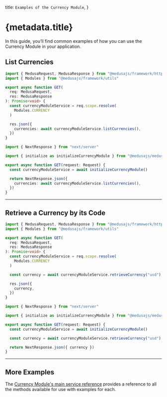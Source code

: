 
  title: `Examples of the Currency Module`,
}

# {metadata.title}

In this guide, you’ll find common examples of how you can use the Currency Module in your application.

## List Currencies

<CodeTabs groupId="app-type">
  <CodeTab label="Medusa API Router" value="medusa">

```ts
import { MedusaRequest, MedusaResponse } from "@medusajs/framework/http"
import { Modules } from "@medusajs/framework/utils"

export async function GET(
  req: MedusaRequest,
  res: MedusaResponse
): Promise<void> {
  const currencyModuleService = req.scope.resolve(
    Modules.CURRENCY
  )

  res.json({
    currencies: await currencyModuleService.listCurrencies(),
  })
}
```

  </CodeTab>
  <CodeTab label="Next.js App Router" value="nextjs">

```ts
import { NextResponse } from "next/server"

import { initialize as initializeCurrencyModule } from "@medusajs/medusa/currency"

export async function GET(request: Request) {
  const currencyModuleService = await initializeCurrencyModule()

  return NextResponse.json({
    currencies: await currencyModuleService.listCurrencies(),
  })
}
```

  </CodeTab>
</CodeTabs>

---

## Retrieve a Currency by its Code

<CodeTabs groupId="app-type">
  <CodeTab label="Medusa API Router" value="medusa">

```ts
import { MedusaRequest, MedusaResponse } from "@medusajs/framework/http"
import { Modules } from "@medusajs/framework/utils"

export async function GET(
  req: MedusaRequest,
  res: MedusaResponse
): Promise<void> {
  const currencyModuleService = req.scope.resolve(
    Modules.CURRENCY
  )

  const currency = await currencyModuleService.retrieveCurrency("usd")

  res.json({
    currency,
  })
}
```

  </CodeTab>
  <CodeTab label="Next.js App Router" value="nextjs">

```ts
import { NextResponse } from "next/server"

import { initialize as initializeCurrencyModule } from "@medusajs/medusa/currency"

export async function GET(request: Request) {
  const currencyModuleService = await initializeCurrencyModule()

  const currency = await currencyModuleService.retrieveCurrency("usd")

  return NextResponse.json({ currency })
}
```

  </CodeTab>
</CodeTabs>

---

## More Examples

The [Currency Module's main service reference](/references/currency) provides a reference to all the methods available for use with examples for each.

